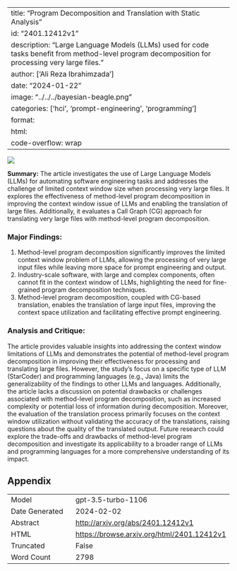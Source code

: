 
---
title: "Program Decomposition and Translation with Static Analysis"
id: "2401.12412v1"
description: "Large Language Models (LLMs) used for code tasks benefit from method-level program decomposition for processing very large files."
author: ['Ali Reza Ibrahimzada']
date: "2024-01-22"
image: "../../../bayesian-beagle.png"
categories: ['hci', 'prompt-engineering', 'programming']
format:
  html:
    code-overflow: wrap
---

![](None)

**Summary:**
The article investigates the use of Large Language Models (LLMs) for automating software engineering tasks and addresses the challenge of limited context window size when processing very large files. It explores the effectiveness of method-level program decomposition in improving the context window issue of LLMs and enabling the translation of large files. Additionally, it evaluates a Call Graph (CG) approach for translating very large files with method-level program decomposition.

### Major Findings:
1. Method-level program decomposition significantly improves the limited context window problem of LLMs, allowing the processing of very large input files while leaving more space for prompt engineering and output.
2. Industry-scale software, with large and complex components, often cannot fit in the context window of LLMs, highlighting the need for fine-grained program decomposition techniques.
3. Method-level program decomposition, coupled with CG-based translation, enables the translation of large input files, improving the context space utilization and facilitating effective prompt engineering.

### Analysis and Critique:
The article provides valuable insights into addressing the context window limitations of LLMs and demonstrates the potential of method-level program decomposition in improving their effectiveness for processing and translating large files. However, the study's focus on a specific type of LLM (StarCoder) and programming languages (e.g., Java) limits the generalizability of the findings to other LLMs and languages. Additionally, the article lacks a discussion on potential drawbacks or challenges associated with method-level program decomposition, such as increased complexity or potential loss of information during decomposition. Moreover, the evaluation of the translation process primarily focuses on the context window utilization without validating the accuracy of the translations, raising questions about the quality of the translated output. Future research could explore the trade-offs and drawbacks of method-level program decomposition and investigate its applicability to a broader range of LLMs and programming languages for a more comprehensive understanding of its impact.

## Appendix

|          |          |
|----------|----------|
| Model     | gpt-3.5-turbo-1106       |
| Date Generated     | 2024-02-02       |
| Abstract | [http://arxiv.org/abs/2401.12412v1](http://arxiv.org/abs/2401.12412v1)        |
| HTML     | [https://browse.arxiv.org/html/2401.12412v1](https://browse.arxiv.org/html/2401.12412v1)       |
| Truncated       | False       |
| Word Count       | 2798       |
